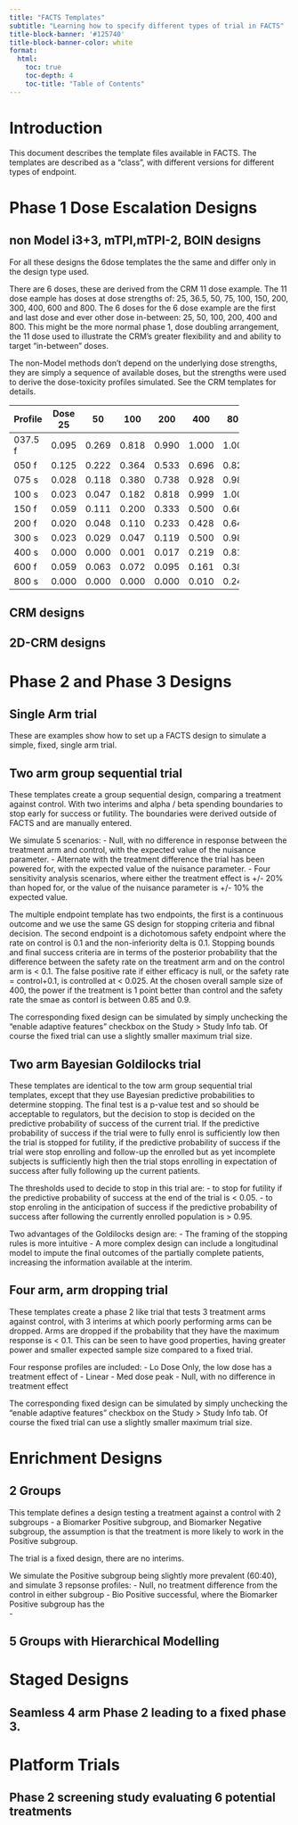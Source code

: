 ```yaml
---
title: "FACTS Templates"
subtitle: "Learning how to specify different types of trial in FACTS"
title-block-banner: '#125740'
title-block-banner-color: white
format: 
  html:
    toc: true
    toc-depth: 4
    toc-title: "Table of Contents"
---
```


#  Introduction

This document describes the template files available in FACTS. The templates are described as a "class", with different versions for different types of endpoint.

# Phase 1 Dose Escalation Designs

## non Model i3+3, mTPI,mTPI-2, BOIN designs

For all these designs the 6dose templates the the same and differ only in the design type used.

There are 6 doses, these are derived from the CRM 11 dose example. The 11 dose eample has doses at dose strengths of: 25, 36.5, 50, 75, 100, 150, 200, 300, 400, 600 and 800. The 6 doses for the 6 dose example are the first and last dose and ever other dose in-between: 25, 50, 100, 200, 400 and 800. This might be the more normal phase 1, dose doubling arrangement, the 11 dose used to illustrate the CRM's greater flexibility and and ability to target "in-between" doses.

The non-Model methods don't depend on the underlying dose strengths, they are simply a sequence of available doses, but the strengths were used to derive the dose-toxicity profiles simulated. See the CRM templates for details.

+----------+-------+-------+-------+-------+-------+-------+
|          | Dose  |       |       |       |       |       |
| Profile  | 25    | 50    | 100   | 200   | 400   | 800   |
+==========+=======+=======+=======+=======+=======+=======+
| 037.5 f  | 0.095 | 0.269 | 0.818 | 0.990 | 1.000 | 1.000 |
+----------+-------+-------+-------+-------+-------+-------+
| 050 f    | 0.125 | 0.222 | 0.364 | 0.533 | 0.696 | 0.820 |
+----------+-------+-------+-------+-------+-------+-------+
| 075 s    | 0.028 | 0.118 | 0.380 | 0.738 | 0.928 | 0.983 |
+----------+-------+-------+-------+-------+-------+-------+
| 100 s    | 0.023 | 0.047 | 0.182 | 0.818 | 0.999 | 1.000 |
+----------+-------+-------+-------+-------+-------+-------+
| 150 f    | 0.059 | 0.111 | 0.200 | 0.333 | 0.500 | 0.667 |
+----------+-------+-------+-------+-------+-------+-------+
| 200 f    | 0.020 | 0.048 | 0.110 | 0.233 | 0.428 | 0.648 |
+----------+-------+-------+-------+-------+-------+-------+
| 300 s    | 0.023 | 0.029 | 0.047 | 0.119 | 0.500 | 0.982 |
+----------+-------+-------+-------+-------+-------+-------+
| 400 s    | 0.000 | 0.000 | 0.001 | 0.017 | 0.219 | 0.817 |
+----------+-------+-------+-------+-------+-------+-------+
| 600 f    | 0.059 | 0.063 | 0.072 | 0.095 | 0.161 | 0.389 |
+----------+-------+-------+-------+-------+-------+-------+
| 800 s    | 0.000 | 0.000 | 0.000 | 0.000 | 0.010 | 0.247 | 
+----------+-------+-------+-------+-------+-------+-------+



## CRM designs

## 2D-CRM designs {#twodim-crm-designs}


# Phase 2 and Phase 3 Designs

## Single Arm trial

These are examples show how to set up a FACTS design to simulate a simple, fixed, single arm trial.

## Two arm group sequential trial

These templates create a group sequential design, comparing a treatment against control. With two interims and alpha / beta spending boundaries to stop early for success or futility. The boundaries were derived outside of FACTS and are manually entered.

We simulate 5 scenarios:
- Null, with no difference in response between the treatment arm and control, with the expected value of the nuisance parameter.
- Alternate with the treatment difference the trial has been powered for, with the expected value of the nuisance parameter.
- Four sensitivity analysis scenarios, where either the treatment effect is +/- 20% than hoped for, or the value of the nuisance parameter is +/- 10% the expected value.

The multiple endpoint template has two endpoints, the first is a continuous outcome and we use the same GS design for stopping criteria and fibnal decision. The second endpoint is a dichotomous safety endpoint where the rate on control is 0.1 and the non-inferiority delta is 0.1. Stopping bounds and final success criteria are in terms of the posterior probability that the difference between the safety rate on the treatment arm and on the control arm is < 0.1. The false positive rate if either efficacy is null, or the safety rate = control+0.1, is controlled at < 0.025. At the chosen overall sample size of 400, the power if the treatment is 1 point better than control and the safety rate the smae as contorl is between 0.85 and 0.9.

The corresponding fixed design can be simulated by simply unchecking the "enable adaptive features" checkbox on the Study > Study Info tab. Of course the fixed trial can use a slightly smaller maximum trial size.

## Two arm Bayesian Goldilocks trial

These templates are identical to the tow arm group sequential trial templates, except that they use Bayesian predictive probabilities to determine stopping. The final test is a p-value test and so should be acceptable to regulators, but the decision to stop is decided on the predictive probability of success of the current trial. If the predictive probability of success if the trial were to fully enrol is sufficiently low then the trial is stopped for futility, if the predictive probability of success if the trial were stop enrolling and follow-up the enrolled but as yet incomplete subjects is sufficiently high then the trial stops enrolling in expectation of success after fully following up the current patients.

The thresholds used to decide to stop in this trial are:
- to stop for futility if the predictive probability of success at the end of the trial is < 0.05.
- to stop enroling in the anticipation of success if the predictive probability of success after following the currently enrolled population is > 0.95.

Two advantages of the Goldilocks design are:
- The framing of the stopping rules is more intuitive
- A more complex design can include a longitudinal model to impute the final outcomes of the partially complete patients, increasing the information available at the interim.

## Four arm, arm dropping trial

These templates create a phase 2 like trial that tests 3 treatment arms against control, with 3 interims at which poorly performing arms can be dropped. Arms are dropped if the probability that they have the maximum response is < 0.1. This can be seen to have good properties, having greater power and smaller expected sample size compared to a fixed trial.

Four response profiles are included:
- Lo Dose Only, the low dose has a treatment effect of 
- Linear
- Med dose peak
- Null, with no difference in treatment effect 


The corresponding fixed design can be simulated by simply unchecking the "enable adaptive features" checkbox on the Study > Study Info tab. Of course the fixed trial can use a slightly smaller maximum trial size.

# Enrichment Designs

## 2 Groups

This template defines a design testing a treatment against a control with 2 subgroups - a Biomarker Positive subgroup, and Biomarker Negative subgroup, the assumption is that the treatment is more likely to work in the Positive subgroup.

The trial is a fixed design, there are no interims.

We simulate the Positive subgroup being slightly more prevalent (60:40), and simulate 3 repsonse profiles:
- Null, no treatment difference from the control in either subgroup
- Bio Positive successful, where the Biomarker Positive subgroup has the  
- 


## 5 Groups with Hierarchical Modelling

# Staged Designs

## Seamless 4 arm Phase 2 leading to a fixed phase 3.

# Platform Trials

## Phase 2 screening study evaluating 6 potential treatments
    

